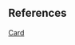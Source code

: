 

<Meta title="Data Structure/Array/1D/Find Pivot Index/Problem" />

<Problem />

## References

[Card](https://leetcode.com/explore/learn/card/array-and-string/201/introduction-to-array/1144/)

